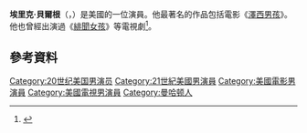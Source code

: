{{Infobox person
| image =
| caption =
| birth_date = {{Birth date and age|1985|12|31|mf=yes}}<ref>{{IMDb name|2706992}}</ref>
| birth_place = 美國[[紐約|紐約]]<ref>[http://www.vulture.com/2014/06/erich-bergen-jersey-boys-musical-movie-chat.html Profile] {{Wayback|url=http://www.vulture.com/2014/06/erich-bergen-jersey-boys-musical-movie-chat.html |date=20160607184947 }}, vulture.com (archived); accessed October 26, 2014.</ref>
| years_active = 2007–現在
| occupation = 演員，主持人}}
'''埃里克·貝爾根'''（{{lang-en|Erich Bergen}}，{{bd|1985年|9月23日}}）是美國的一位演員。他最著名的作品包括電影《[[澤西男孩|澤西男孩]]》。他也曾經出演過《[[緋聞女孩|緋聞女孩]]》等電視劇<ref>{{cite web|url=http://www.comingsoon.net/news/movienews.php?id=119541|title=Interview: Jersey Boys' Erich Bergen on Playing Four Seasons Songwriter, Bob Gaudio|publisher=ComingSoon.net|date=June 20, 2014|accessdate=2016-03-22|archive-date=2014-10-27|archive-url=https://web.archive.org/web/20141027024651/http://www.comingsoon.net/news/movienews.php?id=119541|dead-url=no}}</ref>。

==參考資料==
{{Reflist}}

{{Authority control}}

{{DEFAULTSORT:Bergen, Erich}}
[[Category:20世纪美国男演员|Category:20世纪美国男演员]]
[[Category:21世紀美國男演員|Category:21世紀美國男演員]]
[[Category:美國電影男演員|Category:美國電影男演員]]
[[Category:美國電視男演員|Category:美國電視男演員]]
[[Category:曼哈顿人|Category:曼哈顿人]]